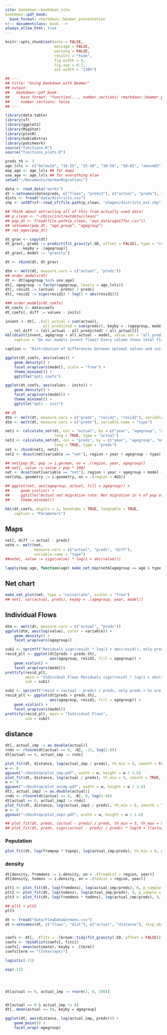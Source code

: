 ```yaml
---
site: bookdown::bookdown_site
bookdown::pdf_book:
  base_format: rmarkdown::beamer_presentation
<!-- documentclass: book -->
always_allow_html: true
---
```


```r

knitr::opts_chunk$set(echo = FALSE,
                      message = FALSE,
                      warning = FALSE,
                      results = "hide",
                      fig.width = 8,
                      fig.asp = 0.7,
                      out.width = "120%")

## ---
## title: "Using bookdown with Beamer"
## output:
##   bookdown::pdf_book:
##     base_format: "function(..., number_sections) rmarkdown::beamer_presentation(...)"
##     number_sections: false
## ---

```

```r

library(data.table)
library(sf)
library(ggplot2)
library(MigStat)
library(plotR)
library(kableExtra)
library(patchwork)
source("functions.R")
source("functions_plots.R")

```

```r

preds_th <- 3
age_lvls <- c("below18", "18-25", "25-30", "30-50", "50-65", "above65")
map_age <- age_lvls ## for maps
use_age <- age_lvls ## for everything else
setwd("~/Documents/GermanMigration/")

data <- read_data("works")
dt <-setnames(data$preds, c("flows", "preds3"), c("actual", "preds"), skip_absent = TRUE)
dists <- fread("data/districts.csv")
shp <- setDT(sf::read_sf(file.path(p_clean, "shapes/districts_ext.shp")))

## Think about extracting all of this from actually used data!
## p_clean <- "~/Diss/inst/extdata/clean/"
## pop_dt <- fread(file.path(p_clean, "aux_data/age17for.csv"))
## setnames(pop_dt, "age_group", "agegroup")
## rec_ages(pop_dt)

```

```r

dt_grav <- copy(dt)
dt_grav[, preds := predict(fit_gravity(.SD, offset = FALSE), type = "response"),
        keyby = .(agegroup)]
dt_grav[, model := "gravity"]

dt <- rbind(dt, dt_grav)

```

```r

dtm <- melt(dt, measure.vars = c("actual", "preds"))
## order_models(dt)
dt <- dt[agegroup %in% use_age]
dt[, agegroup := factor(agegroup, levels = age_lvls)]
dt[, resid1 := (actual - preds) / preds]
dt[, resid2 := sign(resid1) * log(1 + abs(resid1))]

### order_models(dt_coefs)
dt_coefs <- data$coefs
dt_coefs[, diff := values - inits]

```

```r

invent <- dt[, .(all_actual = sum(actual),
                 all_predicted = sum(preds)), keyby = .(agegroup, model)][
  , rel_diff := (all_actual - all_predicted) / all_actual][]
kbl(dcast(invent, agegroup + all_actual ~ model, value.var = "all_predicted"),
    caption = "Do our models invent flows? Every column shows total flows: Observed and from two models")

```

```r

caption <- "Distribution of differences between optimal values and initial values."

ggplot(dt_coefs, aes(values)) +
    geom_density() +
    facet_wrap(vars(model), scale = "free") +
    theme_minimal() +
    ggtitle("opti coefs")

ggplot(dt_coefs, aes(values - inits)) +
    geom_density() +
    facet_wrap(vars(model)) +
    theme_minimal() +
    ggtitle("opti - init")

```

```r

## dt
dtm <- melt(dt, measure.vars = c("preds", "resid1", "resid2"), variable.name = "type")
dtm <- melt(dt, measure.vars = c("preds"), variable.name = "type")

net1 <- calculate_net(dt, col = "actual", by = c("year", "agegroup", "model"),
                      long = TRUE, type = "actual")
net2 <- calculate_net(dt, col = "preds", by = c("year", "agegroup", "model"),
                      long = TRUE, type = "preds")
net <- rbind(net1, net2)
net2 <- dcast(net[variable == "net"], region + year + agegroup ~ type)

## net[pop_dt, pop := i.german, on = .(region, year, agegroup)]
## net[, value := value / pop * 100]
net <- dcast(net[variable == "net"], region + year + agegroup + model ~ type, value.var = "value")
net[shp, geometry := i.geometry, on = .(region = AGS)]

## ggplot(net, aes(agegroup, actual, fill = agegroup)) +
##     geom_violin() +
##     ggtitle("Actual net migration rate: Net migration in % of pop of agegroup") +
##     theme_minimal()

```

```r

kbl(dt_coefs, digits = 2, booktabs = TRUE, longtable = TRUE,
    caption = "Parameters")

```

## Maps
```r

net[, diff := actual - preds]
netm <- melt(net,
             measure.vars = c("actual", "preds", "diff"),
             variable.name = "type")
##netm[, value := sign(value) * log(1 + abs(value))]

lapply(map_age, function(age) make_net_map(netm[agegroup == age & type %in% c("actual", "preds")]))

```

## Net chart
```r

make_net_plot(net, type = "univariate", scales = "free") 
## net[, cor(actual, preds), keyby = .(agegroup, year, model)]

```

## Individual Flows

```r

dtm <- melt(dt, measure.vars = c("actual", "preds"))
ggplot(dtm, aes(log(value), color = variable)) +
    geom_density() +
    facet_wrap(vars(agegroup))

```

```r

sub1 <- sprintf("Residuals sign(resid) * log(1 + abs(resid)), only preds > %s are shown", preds_th)
resid_plt <- ggplot(dt[preds > preds_th],
                    aes(agegroup, resid2, fill = agegroup)) +
    geom_violin() +
    facet_wrap(vars(model))
prettify(resid_plt,
         main = "Individual Flows Residuals sign(resid) * log(1 + abs(resid))",
         sub = sub1)

sub2 <- sprintf("resid = (actual - preds) / preds, only preds > %s are shown", preds_th)
resid_plt <- ggplot(dt[preds > preds_th],
                    aes(agegroup, resid1, fill = agegroup)) +
    geom_violin() +
    facet_wrap(vars(model))
prettify(resid_plt, main = "Individual Flows",
         sub = sub2)

```

## distance
```r

dt[, actual_imp := as.double(actual)]
rnds <- rlnorm(dt[actual == 0, .N], -15, log(2.0))
dt[actual == 0, actual_imp := rnds]

plot_fit(dt, distance, log(actual_imp / preds), th_min = 0, smooth = FALSE, p_sample = 1)
w <- 8
ggsave("~/Desktop/plot_imp.pdf", width = w, height = w / 1.6)
plot_fit(dt, distance, log(actual / preds), th_min = 0, smooth = TRUE, p_sample = 1)
w <- 8
ggsave("~/Desktop/plot_noimp.pdf", width = w, height = w / 1.6)
dt[, actual_imp2 := as.double(actual)]
rnds <- rlnorm(dt[actual == 0, .N], 0, log(2.0))
dt[actual == 0, actual_imp2 := rnds]
plot_fit(dt, distance, log(actual_imp2 / preds), th_min = 0, smooth = TRUE, p_sample = 1)
w <- 8
ggsave("~/Desktop/plot_imp2.pdf", width = w, height = w / 1.6)

## plot_fit(dt, preds, (actual - preds) / preds, th_min = 3, th_max = 50, p_sample = 1, smooth = FALSE) 
## plot_fit(dt, preds, sign((actual - preds) / preds) * log(0 + ((actual - preds) / preds)) , 1, 50, p_sample = 1, smooth = FALSE)

```

### Population

```r

plot_fit(dt, log(frompop * topop), log(actual_imp/preds), th_min = 0, p_sample = 1, smooth = FALSE)

```

### density
```r

dt[density, fromdens := i.density, on = .(fromdist = region, year)]
dt[density, todens := i.density, on = .(todist = region, year)]

plt1 <- plot_fit(dt, log(fromdens), log(actual_imp/preds), 0, p_sample = 1, smooth = FALSE)
plt2 <- plot_fit(dt, log(todens), log(actual_imp/preds), 0, p_sample = 1, smooth = FALSE)
plt3 <- plot_fit(dt, log(fromdens * todens), log(actual_imp/preds), 0, p_sample = 1, smooth = FALSE)

## plt1 + plt2
plt3

```

```r


dt <- fread("data/FlowDataGermans.csv")
dt <-setnames(dt, c("flows", "dist"), c("actual", "distance"), skip_absent = TRUE)


coefs <- dt[, .(fits = .(broom::tidy(fit_gravity(.SD, offset = FALSE)))), keyby = agegroup]
coefs <- rbindlist(coefs[, fits])
coefs[, mean(estimate), keyby = .(term)]
coefs[term == "(Intercept)"]

logistic(-11)

exp(-11)




dt[actual == 0, actual_imp := rnorm(1, 0, 100)]


dt[actual == 0 & actual_imp != 0]
dt[, mean(actual == 0), keyby = agegroup]

ggplot(dt, aes(distance, log(actual_imp, preds))) +
    geom_point() +
    facet_wrap(~agegroup)

```
